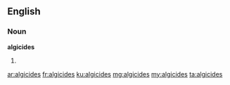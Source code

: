 ==English==

===Noun===
'''algicides'''

# {{plural of|algicide}}

[[ar:algicides]]
[[fr:algicides]]
[[ku:algicides]]
[[mg:algicides]]
[[my:algicides]]
[[ta:algicides]]